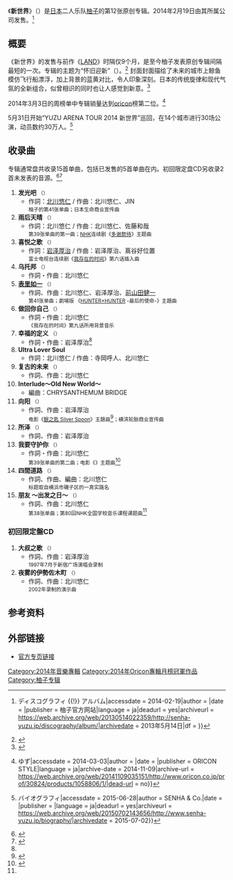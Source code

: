 {{otheruses|新世界}}
{{Infobox Album
| Name           = 新世界
| Type           = 专辑
| Cover           = SNCC-86925.jpg
| Artist         = [[柚子_(组合)|柚子]]
| Released       = 2014年2月19日
| Recorded       = 
| Genre          = [[J-Pop|J-Pop]]
| Length         =
| Label          = {{link-ja|Senha&Company|セーニャ・アンド・カンパニー}}
| Chart position = *周榜第2位（[[Oricon公信榜|Oricon]]）
*2014年2月度月榜第1位（Oricon）
| Certification = 
| Last album = 《[[LAND_(柚子专辑)|LAND]]》<br>（2013年）
| This album = 《新世界》<br>（2014年）
| Next album = -
}}

《'''新世界'''》（{{lang-ja|新世界／しんせかい}}）是[[日本|日本]]二人乐队[[柚子_(组合)|柚子]]的第12张原创专辑。2014年2月19日由其所属公司{{link-ja|Senha&Company|セーニャ・アンド・カンパニー}}发售。<ref>{{Cite web|url = http://www.senha-yuzu.jp/discography/album/|script-title = ja:ゆず Official Website {{!}} ディスコグラフィ {{!}} アルバム|accessdate = 2014-02-19|author = |date = |publisher = 柚子官方网站|language = ja|deadurl = yes|archiveurl = https://web.archive.org/web/20130514022359/http://senha-yuzu.jp/discography/album/|archivedate = 2013年5月14日|df = }}</ref>

== 概要 ==
《新世界》的发售与前作《[[LAND_(柚子专辑)|LAND]]》时隔仅9个月，是至今柚子发表原创专辑间隔最短的一次。专辑的主题为“怀旧迎新”（{{lang|ja|懐か新しい}}）。<ref>{{Cite web|url = http://music.emtg.jp/special/2014020347073fed7|script-title = ja:ゆず、史上最短でニューアルバム！懐かしくて新しい『新世界』インタビュー|date = 2014-02-12|language = ja|accessdate = 2015-07-04|archive-date = 2015-03-24|archive-url = https://web.archive.org/web/20150324172134/http://music.emtg.jp/special/2014020347073fed7|dead-url = no}}</ref>
封面封面描绘了未来的城市上鲸鱼模仿飞行船漂浮，加上背景的蓝黄对比，令人印象深刻。日本的传统旋律和现代气氛的全新组合，似曾相识的同时也让人感觉到新意。<ref name="oricon2032779">{{Cite web|url = http://www.oricon.co.jp/news/2032779/|script-title = ja:ゆず、新作に路上時代の名曲「所沢」初収録 全国ツアー日程も発表|accessdate = 2014-01-08|author = |date = |publisher = ORICON STYLE|language = ja|archive-date = 2014-01-09|archive-url = https://web.archive.org/web/20140109051352/http://www.oricon.co.jp/news/2032779/|dead-url = no}}</ref>

2014年3月3日的周榜单中专辑销量达到[[Oricon公信榜|oricon]]榜第二位。<ref>{{Cite web|url = http://www.oricon.co.jp/prof/30824/products/1058806/1/|script-title = ja:新世界 {{!}} ゆず|accessdate = 2014-03-03|author = |date = |publisher = ORICON STYLE|language = ja|archive-date = 2014-11-09|archive-url = https://web.archive.org/web/20141109035151/http://www.oricon.co.jp/prof/30824/products/1058806/1/|dead-url = no}}</ref>

5月31日开始“YUZU ARENA TOUR 2014 新世界”巡回，在14个城市进行30场公演，动员数约30万人。<ref>{{Cite web|url = http://www.senha-yuzu.jp/biography|script-title = ja:ゆず　Official Website {{!}} バイオグラフィ|accessdate = 2015-06-28|author = SENHA & Co.|date = |publisher = |language = ja|deadurl = yes|archiveurl = https://web.archive.org/web/20150702143656/http://www.senha-yuzu.jp/biography/|archivedate = 2015-07-02}}</ref>

==收录曲==
专辑通常盘共收录15首单曲，包括已发售的5首单曲在内。初回限定盘CD另收录2首未发表的音源。<ref>{{Cite web|url = http://www.senha-yuzu.jp/special/shinsekai_hikare/|script-title = ja:ゆず NEW ALBUM『新世界』 2014年2月19日発売 / 41th Single「ヒカレ」 2014年2月12日発売|accessdate = |author = Senha&Company|date = 2014-02-19|publisher = 柚子 Official Website|language = ja|deadurl = yes|archiveurl = https://web.archive.org/web/20150512054258/http://www.senha-yuzu.jp/special/shinsekai_hikare/|archivedate = 2015年5月12日}}</ref><ref>{{Cite web|url = https://itunes.apple.com/jp/artist/yuzu/id99087089|script-title = ja:iTunes - ミュージック - ゆず|accessdate = 2015-07-04|author = |date = |publisher = iTunes|language = ja|archive-date = 2015-06-29|archive-url = https://web.archive.org/web/20150629134225/https://itunes.apple.com/jp/artist/yuzu/id99087089|dead-url = no}}</ref>
<!-- 收录曲均无官方译名 -->
# '''发光吧''' <small>（{{lang|ja|ヒカレ}}）</small>
#* 作詞：[[北川悠仁|北川悠仁]] / 作曲：北川悠仁、JIN<br/><small>柚子的第41张单曲；日本生命商业宣传曲</small>
# '''雨后天晴''' <small>（{{lang|ja|雨のち晴レルヤ}}）</small>
#* 作詞：北川悠仁 / 作曲：北川悠仁、佐藤和哉<br/><small>第39张单曲的第一曲；[[NHK|NHK]]连续剧《[[多谢款待|多谢款待]]》主题曲</small>
# '''喜悦之歌''' <small>（{{lang|ja|よろこびのうた}}）</small>
#* 作詞：[[岩泽厚治|岩泽厚治]] / 作曲：岩泽厚治、蔦谷好位置<br/><small>富士电视台连续剧《[[我存在的时间|我存在的时间]]》第六话插入曲</small>
# '''乌托邦''' <small>（{{lang|ja|ユートピア}}）</small>
#* 作詞・作曲：北川悠仁
# '''[[表裡一致|表里如一]]''' <small>（{{lang|ja|表裏一体}}）</small>
#* 作詞、作曲：北川悠仁、岩泽厚治、[[前山田健一|前山田健一]]<br/><small>第41张单曲；劇場版 《[[HUNTER×HUNTER|HUNTER×HUNTER]] -最后的使命-》主題曲</small>
# '''做回你自己''' <small>（{{lang|ja|素顔のままで}}）</small>
#* 作詞・作曲：北川悠仁<br/><small>《我存在的时间》第九话所用背景音乐</small>
# '''幸福的定义''' <small>（{{lang|ja|幸せの定義}}）</small>
#* 作詞・作曲：岩泽厚治<ref name="oricon2032779"/>
# '''Ultra Lover Soul'''
#* 作詞：北川悠仁 / 作曲：寺岡呼人、北川悠仁
# '''复古的未来''' <small>（{{lang|ja|レトロフューチャー}}）</small>
#* 作詞、作曲：北川悠仁
# '''Interlude〜Old New World〜'''
#* 編曲：CHRYSANTHEMUM BRIDGE
# '''向阳''' <small>（{{lang|ja|ひだまり}}）</small>
#* 作詞、作曲：岩泽厚治<br/><small>电影《[[銀之匙_Silver_Spoon|銀之匙 Silver Spoon]]》主題曲</small><ref>{{Cite web|url = http://www.oricon.co.jp/news/2031656/|script-title = ja:ゆず、新曲が映画『銀の匙』主題歌 主演・中島健人がコラボ熱望|accessdate = 2013-12-05|author = |date = |publisher = ORICON STYLE|language = ja|archive-date = 2014-11-12|archive-url = https://web.archive.org/web/20141112101217/http://www.oricon.co.jp/news/2031656/|dead-url = no}}</ref><small>；横滨轮胎商业宣传曲</small>
# '''所泽''' <small>（{{lang|ja|所沢}}）</small>
#* 作詞、作曲：岩泽厚治
# '''我要守护你''' <small>（{{lang|ja|守ってあげたい}}）</small>
#* 作詞・作曲：北川悠仁<br/><small>第39张单曲的第二曲；电影《{{link-ja|一切都从与你相逢开始|すべては君に逢えたから}}》主题曲</small><ref>{{Cite web|url = http://wwws.warnerbros.co.jp/kiminiaeta/music.html|script-title = ja:2013年11月22日（金） 全国ロードショー|accessdate = 2013-07-25|author = |date = |publisher = 电影《一切都从与你相逢开始》官方网站|language = ja|archive-url = https://web.archive.org/web/20131120235859/http://wwws.warnerbros.co.jp/kiminiaeta/music.html|archive-date = 2013年11月20日|dead-url = yes}}</ref>
# '''四間道路''' <small>（{{lang|ja|四間道路}}）</small>
#* 作詞、作曲、編曲：北川悠仁<br/><small>标题取自横浜市磯子区的一真实路名</small>
# '''朋友 〜出发之日〜''' <small>（{{lang|ja|友 〜旅立ちの時〜}}）</small>
#* 作詞、作曲：北川悠仁<br/><small>第38张单曲；第80回NHK全国学校音乐课程课题曲</small><ref name="oricon2032779"/>

=== 初回限定盤CD ===
# '''大叔之歌''' <small>（{{lang|ja|おっちゃんの唄}}）</small>
#* 作詞、作曲：岩泽厚治<br/><small>1997年7月于新宿广场演唱会录制</small>
# '''夜雾的伊勢佐木町''' <small>（{{lang|ja|夜霧の伊勢佐木町}}）</small>
#* 作詞、作曲：北川悠仁<br/><small>2002年录制的演示曲</small>

==参考资料==
{{reflist}}

==外部链接==
* [https://web.archive.org/web/20150512054258/http://www.senha-yuzu.jp/special/shinsekai_hikare/ 官方专页链接]

{{Oricon專輯月榜冠軍 (2010年代前期)}}

[[Category:2014年音樂專輯|Category:2014年音樂專輯]]
[[Category:2014年Oricon專輯月榜冠軍作品|Category:2014年Oricon專輯月榜冠軍作品]]
[[Category:柚子专辑|Category:柚子专辑]]